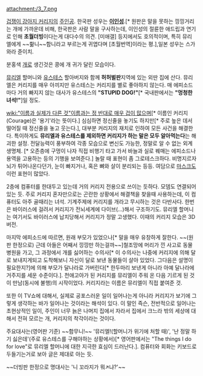 attachment:/3_7.png

[[겁쟁이 강아지 커리지]]의 [[주인공]]. 한국판 성우는 '''[[이인성(성우)|이인성]]'''.[* 원판은 말을 못하는 낑낑거리는 개에 가까운데 비해, 한국판은 사람 말을 구사하는데, 이인성의 절륜한 애드립과 연기로 인해 '''초월더빙'''이다는게 대다수의 의견. [미애갤] 등지에서도 호의적이며, 특히 뮤리엘에게 ~~핢니~~함니라고 부르는게 귀엽다며 [초월번역]이라는 평.],일본 성우는 스가와라 쥰이치.

분홍색 [[개]]로 생긴것은 콩에 개 귀가 달린 모습이다. 

[[뮤리엘]] 할머니와 [[유스테스]] 할아버지와 함께 '''허허벌판'''지역에 있는 외딴 집에 산다. 뮤리엘은 커리지를 매우 아끼지만 유스테스는 커리지를 별로 좋아하지 않는다. 매 에피소드마다 거의 빠지지 않는 대사가 유스테스의 '''"STUPID DOG!"'''[* 국내판에서는 '''"멍청한 녀석!"''']일 정도.

[[wiki:"이름과 실제가 다른 것"이름과는 정 반대로 매우 겁이 많으며]][* 이름인 커리지(Courage)은 '용기'라는 뜻이다.] 심심하면 정신줄을 놓기도 하지만[* 주로 높은 데서 떨어질 때 정신줄을 놓고 웃는다.], 대부분 커리지의 재치로 인하여 모든 사건을 해결한다. 특이하게도 '''뮤리엘과 유스테스를 제외하면 커리지가 하는 말은 모두 알아먹는다'''는 해괴한 설정. 전달능력이 풍부하여 각종 모습으로 변신도 가능한, 정말로 알 수 없는 외계생명체. [* 오존층에 구멍이 나자 직접 비행기 타고 가서 바늘과 실로 꿰매는 에피소드나 용역을 고용하는 등의 기행을 보여준다.] 놀랄 때 표현이 좀 그로테스크하다. 비명지르자 뇌가 튀어나온다던가, 눈이 빠지거나, 혹은 뼈와 살이 분리되는 등등. 여담으로 [[마스크]]도 이런 표현이 많았다.

2층에 컴퓨터를 한대두고 있는데 거의 커리지 전용으로 쓰이는 듯하다. 모뎀도 연결되어있는 듯. 주로 커리지 혼자만으로는 곤란한 상황에서 해결책을 찾을때 사용하는데, 이 컴퓨터도 아주 골때리는 녀석. 기계주제에 커리지를 개라고 무시하는 것은 다반사다. 한번은 바이러스에 걸려서 커리지가 전뇌세계에 다이브(...)해서 구조하기도. 뮤리엘 할머니는 여기서도 바이러스에 납치당해서 커리지가 정말 고생했다. 이때의 커리지 모습은 3D버전.

마지막 에피소드에 따르면, 원래 부모가 있었으나[* 말을 매우 유창하게 잘한다. ~~(원판 한정으로) 근데 아들은 어째서 낑낑만 하는걸까~~]철조망에 머리가 낀 사고로 동물병원을 가고, 그 과정에서 개를 싫어하는 수의사[* 이 수의사는 나중에 커리지에 의해 달로 보내지게되고 도착해보니 자신이 달로 보낸 동물들이 살아 있었다. 그다음은 설명이 필요한지?]에 의해 부모가 달나라로 가버린다[* 한두마리 보낸게 아니라 아예 달나라에 거주지를 세운 수준이다.]. 천애고아가 된 커리지를 뮤리엘이 주워 온 다음 기르게 된 것이 만남(동시에 불행)의 시작이었다. 커리지라는 이름은 뮤리엘이 직접 붙여준 것.

또한 이 TV쇼에 대해서, 실제로 공포스러운 일이 일어나는게 아니라 커리지가 보기에 그렇게 생각하는 바가 일어나는 것이라는 해석이 있다. 이 말인 즉슨, 전반적으로 일어나는 초현상적인 일이, 주인이 너무 늙은 나머지 집에서 자라서 집에서 크느라 밖의 세상에 대해서 전혀 모르는 개, 커리지의 착각이라는 것이다. 

주요대사는(영어판 기준)  ~~함무니!~~ '뮤리엘!(할머니가 위기에 처할 때)', '난 정말 하기 싫은데'(주로 유스테스를 구해야하는 상황에서)[* 영어판에서는 "The things I do for love"로 뮤리엘 할머니에 대한 지극한 효심이 드러난다.]. 컴퓨터와 회화는 키보드로 두들기는거로 보아 글은 제대로 아는 듯.

~~더빙판 한정으로 명대사는 '니 꼬라지가 뭐↗냐?'~~
